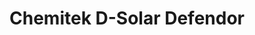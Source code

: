 ---
title: Chemitek D-Solar Defendor
description: |
    Easy to apply hydrophobic coating certified for solar panels – keeps the panel cleaner and easier to clean.
image:
    src: '@images/products/chemitek/chemitek-d-solar-defendor.png'
    alt: Chemitek D-Solar Defendor
    caption: Chemitek D-Solar Defendor
partner: chemitek
link:
    label: View More Details
    slug: 'https://www.chemitek.pt/products/d-solar-defendor'
is_new: false
is_in_stock: true
seo:
    title: Chemitek D-Solar Defendor
    description: |
        Easy to apply hydrophobic coating certified for solar panels – keeps the panel cleaner and easier to clean.
    thumbnail:
        file: '@images/products/chemitek/chemitek-d-solar-defendor.png'
        alt: Chemitek D-Solar Defendor
---